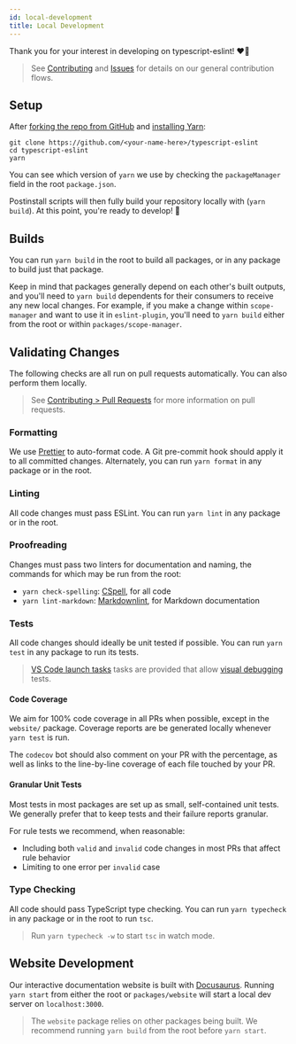 ```yaml
---
id: local-development
title: Local Development
---
```


Thank you for your interest in developing on typescript-eslint! ❤️‍🔥

> See [Contributing](../Contributing.mdx) and [Issues](./Issues.mdx) for details on our general contribution flows.

## Setup

After [forking the repo from GitHub](https://help.github.com/articles/fork-a-repo) and [installing Yarn](https://yarnpkg.com):

```shell
git clone https://github.com/<your-name-here>/typescript-eslint
cd typescript-eslint
yarn
```

You can see which version of `yarn` we use by checking the `packageManager` field in the root `package.json`.

Postinstall scripts will then fully build your repository locally with (`yarn build`).
At this point, you're ready to develop! 🚀

## Builds

You can run `yarn build` in the root to build all packages, or in any package to build just that package.

Keep in mind that packages generally depend on each other's built outputs, and you'll need to `yarn build` dependents for their consumers to receive any new local changes.
For example, if you make a change within `scope-manager` and want to use it in `eslint-plugin`, you'll need to `yarn build` either from the root or within `packages/scope-manager`.

## Validating Changes

The following checks are all run on pull requests automatically.
You can also perform them locally.

> See [Contributing > Pull Requests](./Pull_Requests.mdx) for more information on pull requests.

### Formatting

We use [Prettier](https://prettier.io) to auto-format code.
A Git pre-commit hook should apply it to all committed changes.
Alternately, you can run `yarn format` in any package or in the root.

### Linting

All code changes must pass ESLint.
You can run `yarn lint` in any package or in the root.

### Proofreading

Changes must pass two linters for documentation and naming, the commands for which may be run from the root:

- `yarn check-spelling`: [CSpell](https://cspell.org), for all code
- `yarn lint-markdown`: [Markdownlint](https://github.com/DavidAnson/markdownlint), for Markdown documentation

### Tests

All code changes should ideally be unit tested if possible.
You can run `yarn test` in any package to run its tests.

> [VS Code launch tasks](https://code.visualstudio.com/docs/editor/tasks) tasks are provided that allow [visual debugging](https://code.visualstudio.com/docs/editor/debugging) tests.

#### Code Coverage

We aim for 100% code coverage in all PRs when possible, except in the `website/` package.
Coverage reports are be generated locally whenever `yarn test` is run.

The `codecov` bot should also comment on your PR with the percentage, as well as links to the line-by-line coverage of each file touched by your PR.

#### Granular Unit Tests

Most tests in most packages are set up as small, self-contained unit tests.
We generally prefer that to keep tests and their failure reports granular.

For rule tests we recommend, when reasonable:

- Including both `valid` and `invalid` code changes in most PRs that affect rule behavior
- Limiting to one error per `invalid` case

### Type Checking

All code should pass TypeScript type checking.
You can run `yarn typecheck` in any package or in the root to run `tsc`.

> Run `yarn typecheck -w` to start `tsc` in watch mode.

## Website Development

Our interactive documentation website is built with [Docusaurus](https://docusaurus.io).
Running `yarn start` from either the root or `packages/website` will start a local dev server on `localhost:3000`.

> The `website` package relies on other packages being built.
> We recommend running `yarn build` from the root before `yarn start`.

